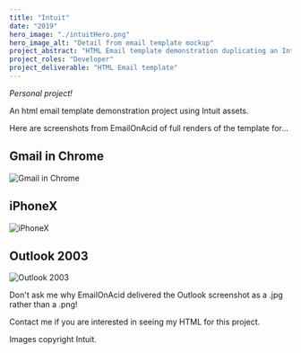 ```yaml
---
title: "Intuit"
date: "2019"
hero_image: "./intuitHero.png"
hero_image_alt: "Detail from email template mockup"
project_abstract: "HTML Email template demonstration duplicating an Intuit Email"
project_roles: "Developer"
project_deliverable: "HTML Email template"
---
```

*Personal project!*

An html email template demonstration project using Intuit assets.

Here are screenshots from EmailOnAcid of full renders of the template for...

## Gmail in Chrome

![Gmail in Chrome](../../src/images/intuit/ChromeGmail.png)

## iPhoneX

![iPhoneX](../../src/images/intuit/iPhoneX.png)

## Outlook 2003

![Outlook 2003](../../src/images/intuit/Outlook2003.jpg)

Don't ask me why EmailOnAcid delivered the Outlook screenshot as a .jpg rather than a .png!

Contact me if you are interested in seeing my HTML for this project.

Images copyright Intuit.
